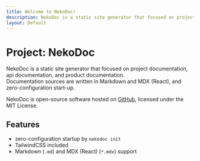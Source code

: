 ```yaml
---
title: Welcome to NekoDoc!
description: NekoDoc is a static site generator that focused on project documentation, api documentation, and product documentation.
layout: Default
---
```


# Project: NekoDoc

NekoDoc is a static site generator that focused on project documentation, api documentation, and product documentation.  
Documentation sources are written in Markdown and MDX (React), and zero-configuration start-up.

NekoDoc is open-source software hosted on [GitHub](https://github.com/mika-f/nekodoc), licensed under the MIT License.

## Features

- zero-configuration startup by `nekodoc init`
- TailwindCSS included
- Markdown (`.md`) and MDX (React) (`*.mdx`) support
